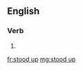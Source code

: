 ==English==

===Verb===
{{head|en|verb form}}

# {{en-past of|stand up}}

[[fr:stood up]]
[[mg:stood up]]